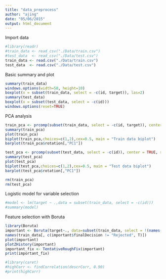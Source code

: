 ```yaml
---
title: "data_preprocess"
author: "ajing"
date: "05/06/2015"
output: html_document
---
```


Import data
```r
#library(readr)
#train_data <- read_csv("./Data/train.csv")
#test_data  <- read_csv("./Data/test.csv")
train_data <- read.csv("./Data/train.csv")
test_data  <- read.csv("./Data/test.csv")
```

Basic summary and plot
```r
summary(train_data)
windows.options(width=50, height=10)
boxplot(x = subset(train_data, select = -c(id, target)), las=2)
summary(test_data)
boxplot(x = subset(test_data, select = -c(id)))
windows.options(reset=TRUE)
```

PCA analysis
```r
train_pca <- prcomp(subset(train_data, select = -c(id, target)), center = TRUE, scale = TRUE) 
summary(train_pca)
plot(train_pca)
biplot(train_pca,choices=c(1,2),cex=0.5, main = "Train data biplot")
barplot(train_pca$rotation[,"PC1"])

test_pca <- prcomp(subset(test_data, select = -c(id)), center = TRUE, scale = TRUE) 
summary(test_pca)
plot(test_pca)
biplot(test_pca,choices=c(1,2),cex=0.5, main = "Test data biplot")
barplot(test_pca$rotation[,"PC1"])

rm(train_pca)
rm(test_pca)
```

Logistic model for variable selection
```r
#model <- lm(target ~ .,data = subset(train_data, select = -c(id)))
#summary(model)
```


Feature selection with Boruta
```r
library(Boruta)
important <- Boruta(target~., data=subset(train_data, select = !(names(train_data) %in% c("Id", "City"))),  doTrace = 2, ntree = 300)
names(train_data[, c(important$finalDecision != "Rejected", T)])
plot(important)
plotZHistory(important)
important_fix <- TentativeRoughFix(important)
print(important_fix)
```


```r
#library(caret)
#highCorr <- findCorrelation(descrCorr, 0.90)
#print(highCorr)
```

